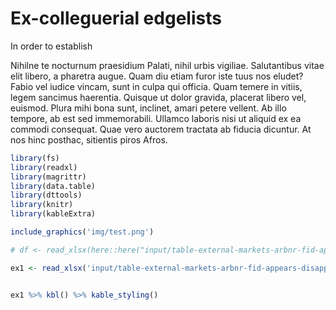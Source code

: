 # Ex-colleguerial edgelists   {.unnumbered}

In order to establish 

Nihilne te nocturnum praesidium Palati, nihil urbis vigiliae. Salutantibus vitae elit libero, a pharetra augue. Quam diu etiam furor iste tuus nos eludet? Fabio vel iudice vincam, sunt in culpa qui officia. Quam temere in vitiis, legem sancimus haerentia. Quisque ut dolor gravida, placerat libero vel, euismod.
Plura mihi bona sunt, inclinet, amari petere vellent. Ab illo tempore, ab est sed immemorabili. Ullamco laboris nisi ut aliquid ex ea commodi consequat. Quae vero auctorem tractata ab fiducia dicuntur. At nos hinc posthac, sitientis piros Afros.



```r
library(fs)
library(readxl)
library(magrittr)
library(data.table)
library(dttools)
library(knitr)
library(kableExtra)
``` 


```r


include_graphics('img/test.png') 


```









```r

# df <- read_xlsx(here::here("input/table-external-markets-arbnr-fid-appears-disappears.xlsx"))

ex1 <- read_xlsx('input/table-external-markets-arbnr-fid-appears-disappears.xlsx') %>% data.table()


ex1 %>% kbl() %>% kable_styling()



``` 

